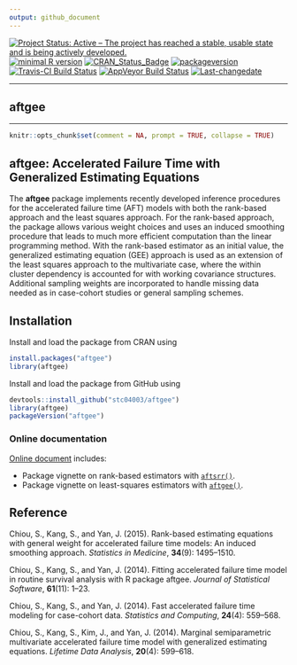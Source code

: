 ```yaml
---
output: github_document
---
```

 
[![Project Status: Active – The project has reached a stable, usable state and is being actively developed.](http://www.repostatus.org/badges/latest/active.svg)](http://www.repostatus.org/#active)
[![minimal R version](https://img.shields.io/badge/R%3E%3D-3.4.0-6666ff.svg)](https://cran.r-project.org/)
[![CRAN_Status_Badge](http://www.r-pkg.org/badges/version/aftgee)](https://cran.r-project.org/package=aftgee)
[![packageversion](https://img.shields.io/badge/Package%20version-1.1.6-orange.svg?style=flat-square)](commits/master)
[![Travis-CI Build Status](https://travis-ci.org/stc04003/aftgee.svg?branch=master)](https://travis-ci.org/stc04003/aftgee)
[![AppVeyor Build Status](https://ci.appveyor.com/api/projects/status/github/stc04003/aftgee?branch=master&svg=true)](https://ci.appveyor.com/project/stc04003/aftgee)
[![Last-changedate](https://img.shields.io/badge/last%20change-`r gsub('-', '--', Sys.Date())`-yellowgreen.svg)](/commits/master)

---

## **aftgee**

----

```r
knitr::opts_chunk$set(comment = NA, prompt = TRUE, collapse = TRUE)
```

## aftgee: Accelerated Failure Time with Generalized Estimating Equations

The __aftgee__ package implements recently developed inference procedures for the accelerated failure time
(AFT) models with both the rank-based approach and the least squares approach.
For the rank-based approach, the package allows various weight choices and uses an induced smoothing procedure
that leads to much more efficient computation than the linear programming method.
With the rank-based estimator as an initial value, the generalized estimating equation (GEE) approach is used as
an extension of the least squares approach to the multivariate case, where the within cluster dependency is
accounted for with working covariance structures.
Additional sampling weights are incorporated to handle missing data
needed as in case-cohort studies or general sampling schemes.

## Installation

Install and load the package from CRAN using 

```r
install.packages("aftgee")
library(aftgee)
```
 
Install and load the package from GitHub using 
```r
devtools::install_github("stc04003/aftgee")
library(aftgee)
packageVersion("aftgee")
```

### Online documentation 
[Online document](https://www.sychiou.com/aftgee/index.html) includes:

* Package vignette on rank-based estimators with [`aftsrr()`](https://www.sychiou.com/aftgee/articles/aftsrr.html).
* Package vignette on least-squares estimators with [`aftgee()`](https://www.sychiou.com/aftgee/articles/aftgee.html).

## Reference 

Chiou, S., Kang, S., and Yan, J. (2015). Rank-based estimating equations with general weight for accelerated failure time models: An induced smoothing approach. 
*Statistics in Medicine*, **34**(9): 1495--1510.

Chiou, S., Kang, S., and Yan, J. (2014).  Fitting accelerated failure time model in routine survival analysis with R package aftgee. 
*Journal of Statistical Software*, **61**(11): 1--23. 

Chiou, S., Kang, S., and Yan, J. (2014). Fast accelerated failure time modeling for case-cohort data. 
*Statistics and Computing*, **24**(4): 559--568.

Chiou, S., Kang, S., Kim, J., and Yan, J. (2014). Marginal semiparametric multivariate accelerated failure time model with generalized estimating equations. 
*Lifetime Data Analysis*, **20**(4): 599--618.
